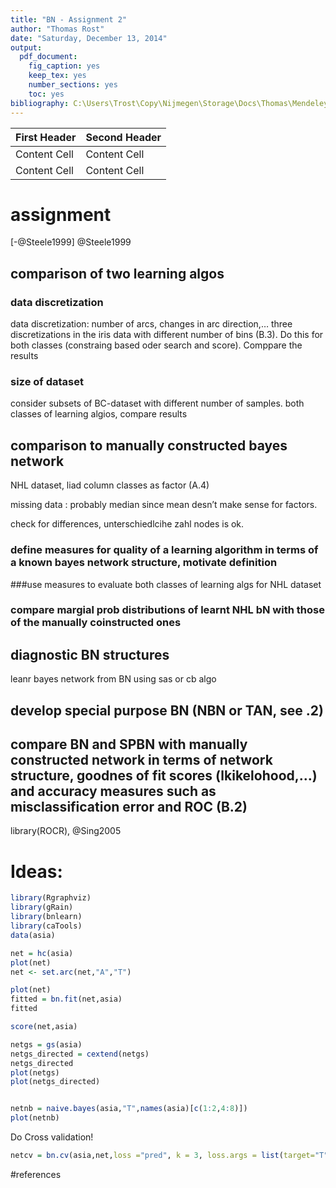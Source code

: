 ```yaml
---
title: "BN - Assignment 2"
author: "Thomas Rost"
date: "Saturday, December 13, 2014"
output:
  pdf_document:
    fig_caption: yes
    keep_tex: yes
    number_sections: yes
    toc: yes
bibliography: C:\Users\Trost\Copy\Nijmegen\Storage\Docs\Thomas\Mendeley_Bib\library.bib
---
```


\newpage


\section{test}



First Header  | Second Header
------------- | -------------
Content Cell  | Content Cell
Content Cell  | Content Cell

# assignment


[-@Steele1999]
@Steele1999

## comparison of two learning algos

### data discretization
data discretization: number of arcs, changes in arc direction,...
three discretizations in the iris data with different number of bins (B.3). Do this for both classes (constraing based oder search and score). Comppare the results

### size of dataset
consider subsets of BC-dataset with different number of samples. both classes of learning algios, compare results

## comparison to manually constructed bayes network

NHL dataset, liad column classes as factor (A.4)

missing data : probably median since mean desn't make sense for factors.

check for differences, unterschiedlcihe zahl nodes is ok.

### define measures for quality of a learning algorithm in terms of a known bayes network structure, motivate definition

###use measures to evaluate both classes of learning algs for NHL dataset

### compare margial prob distributions of learnt NHL bN with those of the manually coinstructed ones

## diagnostic BN structures

leanr bayes network from BN using sas or cb algo

## develop special purpose BN (NBN or TAN, see .2)

## compare BN and SPBN with manually constructed network in terms of network structure, goodnes of fit scores (lkikelohood,...) and accuracy measures such as misclassification error and ROC (B.2)

library(ROCR),
\footnote{Tobias Sing, Oliver Sander, Niko Beerenwinkel, Thomas Lengauer.
ROCR: visualizing classifier performance in R.
Bioinformatics 21(20):3940-3941 (2005).}
\cite{Sing2005}
@Sing2005
 








# Ideas:


```r
library(Rgraphviz)
library(gRain)
library(bnlearn)
library(caTools)
data(asia)

net = hc(asia)
plot(net)
net <- set.arc(net,"A","T")

plot(net)
fitted = bn.fit(net,asia)
fitted

score(net,asia)

netgs = gs(asia)
netgs_directed = cextend(netgs)
netgs_directed
plot(netgs)
plot(netgs_directed)


netnb = naive.bayes(asia,"T",names(asia)[c(1:2,4:8)])
plot(netnb)
```

Do Cross validation!

```r
netcv = bn.cv(asia,net,loss ="pred", k = 3, loss.args = list(target="T"),debug = T)
```




#references
\twocolumn